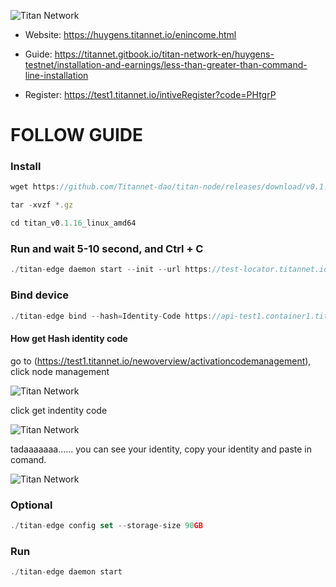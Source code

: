 
![Titan Network](../../public/asset/titan/titan-network.jpg)


- Website: https://huygens.titannet.io/enincome.html

- Guide: https://titannet.gitbook.io/titan-network-en/huygens-testnet/installation-and-earnings/less-than-greater-than-command-line-installation

- Register: https://test1.titannet.io/intiveRegister?code=PHtgrP

# FOLLOW GUIDE

<Steps>

### Install

```js copy
wget https://github.com/Titannet-dao/titan-node/releases/download/v0.1.16/titan_v0.1.16_linux_amd64.tar.gz

tar -xvzf *.gz

cd titan_v0.1.16_linux_amd64
```

### Run and wait 5-10 second, and  Ctrl + C

```js copy
./titan-edge daemon start --init --url https://test-locator.titannet.io:5000/rpc/v0
```


### Bind device

```js copy
./titan-edge bind --hash=Identity-Code https://api-test1.container1.titannet.io/api/v2/device/binding
```
#### How get Hash identity code

go to  (https://test1.titannet.io/newoverview/activationcodemanagement), click node management

![Titan Network](../../public/asset/titan/guide1.png)

click get indentity code

![Titan Network](../../public/asset/titan/guide2.png)

tadaaaaaaa...... you can see your identity, copy your identity and paste in comand.

![Titan Network](../../public/asset/titan/guide3.png)



### Optional
```js copy
./titan-edge config set --storage-size 90GB
```


### Run
```js copy
./titan-edge daemon start
```

</Steps>